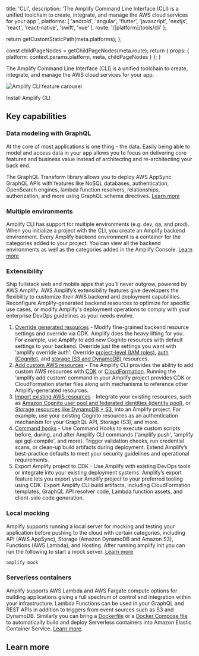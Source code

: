 
  title: 'CLI',
  description: 'The Amplify Command Line Interface (CLI) is a unified toolchain to create, integrate, and manage the AWS cloud services for your app.',
  platforms: [
    'android',
    'angular',
    'flutter',
    'javascript',
    'nextjs',
    'react',
    'react-native',
    'swift',
    'vue'
  ],
  route: '/[platform]/tools/cli'
};

  return getCustomStaticPath(meta.platforms);
};

  const childPageNodes = getChildPageNodes(meta.route);
  return {
    props: {
      platform: context.params.platform,
      meta,
      childPageNodes
    }
  };
}

The Amplify Command Line Interface (CLI) is a unified toolchain to create, integrate, and manage the AWS cloud services for your app.

![Amplify CLI feature carousel](/assets/cli-b-roll.gif)

<InternalLinkButton href="/cli/start/install">
  <span slot="text">Install Amplify CLI</span>
</InternalLinkButton>

## Key capabilities

### Data modeling with GraphQL

At the core of most applications is one thing - the data. Easily being able to model and access data in your app allows you to focus on delivering core features and business value instead of architecting and re-architecting your back end.

The GraphQL Transform library allows you to deploy AWS AppSync GraphQL APIs with features like NoSQL databases, authentication, OpenSearch engines, lambda function resolvers, relationships, authorization, and more using GraphQL schema directives. [Learn more](/cli/graphql/overview)

### Multiple environments

Amplify CLI has support for multiple environments (e.g. dev, qa, and prod). When you initialize a project with the CLI, you create an Amplify backend environment. Every Amplify backend environment is a container for the categories added to your project. You can view all the backend environments as well as the categories added in the Amplify Console. [Learn more](/cli/teams/overview)

### Extensibility

Ship fullstack web and mobile apps that you’ll never outgrow, powered by AWS Amplify. AWS Amplify’s extensibility features give developers the flexibility to customize their AWS backend and deployment capabilities. Reconfigure Amplify-generated backend resources to optimize for specific use cases, or modify Amplify's deployment operations to comply with your enterprise DevOps guidelines as your needs evolve.

1. [Override generated resources](/cli/auth/override) - Modify fine-grained backend resource settings and override via CDK. Amplify does the heavy lifting for you. For example, use Amplify to add new Cognito resources with default settings to your backend. Override just the settings you want with 'amplify override auth'. Override [project-level (IAM roles)](/cli/project/override), [auth (Cognito)](/cli/auth/override), and [storage (S3 and DynamoDB)](/cli/storage/override) resources.
2. [Add custom AWS resources](/cli/custom/cdk) - The Amplify CLI provides the ability to add custom AWS resources with [CDK](/cli/custom/cdk) or [CloudFormation](/cli/custom/cloudformation). Running the 'amplify add custom' command in your Amplify project provides CDK or CloudFormation starter files along with mechanisms to reference other Amplify-generated resources.
3. [Import existing AWS resources](/cli/auth/import) - Integrate your existing resources, such as [Amazon Cognito user pool and federated identities (identity pool)](/cli/auth/import), or [Storage resources like DynamoDB + S3](/cli/storage/import), into an Amplify project. For example, use your existing Cognito resources as an authentication mechanism for your GraphQL API, Storage (S3), and more.
4. [Command hooks](/cli/project/command-hooks) - Use Command Hooks to execute custom scripts before, during, and after Amplify CLI commands ('amplify push', 'amplify api gql-compile', and more). Trigger validation checks, run credential scans, or clean-up build artifacts during deployment. Extend Amplify’s best-practice defaults to meet your security guidelines and operational requirements.
5. Export Amplify project to CDK - Use Amplify with existing DevOps tools or integrate into your existing deployment systems. Amplify’s export feature lets you export your Amplify project to your preferred tooling using CDK. Export Amplify CLI build artifacts, including CloudFormation templates, GraphQL API resolver code, Lambda function assets, and client-side code generation.


### Local mocking

Amplify supports running a local server for mocking and testing your application before pushing to the cloud with certain categories, including API (AWS AppSync), Storage (Amazon DynamoDB and Amazon S3), Functions (AWS Lambda), and Hosting. After running amplify init you can run the following to start a mock server. [Learn more](/cli/usage/mock)

```bash
amplify mock
```

### Serverless containers

Amplify supports AWS Lambda and AWS Fargate compute options for building applications giving a full spectrum of control and integration within your infrastructure. Lambda Functions can be used in your GraphQL and REST APIs in addition to triggers from event sources such as S3 and DynamoDB. Similarly you can bring a [Dockerfile](https://docs.docker.com/engine/reference/builder/) or a [Docker Compose file](https://docs.docker.com/compose/compose-file/) to automatically build and deploy Serverless containers into Amazon Elastic Container Service. [Learn more](/cli/usage/containers).

## Learn more

<Overview childPageNodes={props.childPageNodes} />
